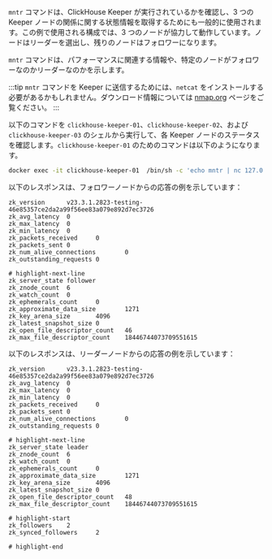 

`mntr` コマンドは、ClickHouse Keeper が実行されているかを確認し、3 つの Keeper ノードの関係に関する状態情報を取得するためにも一般的に使用されます。この例で使用される構成では、3 つのノードが協力して動作しています。ノードはリーダーを選出し、残りのノードはフォロワーになります。

`mntr` コマンドは、パフォーマンスに関連する情報や、特定のノードがフォロワーなのかリーダーなのかを示します。

:::tip
`mntr` コマンドを Keeper に送信するためには、`netcat` をインストールする必要があるかもしれません。ダウンロード情報については [nmap.org](https://nmap.org/ncat/) ページをご覧ください。
:::

以下のコマンドを `clickhouse-keeper-01`、`clickhouse-keeper-02`、および `clickhouse-keeper-03` のシェルから実行して、各 Keeper ノードのステータスを確認します。`clickhouse-keeper-01` のためのコマンドは以下のようになります。

```bash
docker exec -it clickhouse-keeper-01  /bin/sh -c 'echo mntr | nc 127.0.0.1 9181'
```

以下のレスポンスは、フォロワーノードからの応答の例を示しています：

```response title="Response"
zk_version      v23.3.1.2823-testing-46e85357ce2da2a99f56ee83a079e892d7ec3726
zk_avg_latency  0
zk_max_latency  0
zk_min_latency  0
zk_packets_received     0
zk_packets_sent 0
zk_num_alive_connections        0
zk_outstanding_requests 0

# highlight-next-line
zk_server_state follower
zk_znode_count  6
zk_watch_count  0
zk_ephemerals_count     0
zk_approximate_data_size        1271
zk_key_arena_size       4096
zk_latest_snapshot_size 0
zk_open_file_descriptor_count   46
zk_max_file_descriptor_count    18446744073709551615
```

以下のレスポンスは、リーダーノードからの応答の例を示しています：

```response title="Response"
zk_version      v23.3.1.2823-testing-46e85357ce2da2a99f56ee83a079e892d7ec3726
zk_avg_latency  0
zk_max_latency  0
zk_min_latency  0
zk_packets_received     0
zk_packets_sent 0
zk_num_alive_connections        0
zk_outstanding_requests 0

# highlight-next-line
zk_server_state leader
zk_znode_count  6
zk_watch_count  0
zk_ephemerals_count     0
zk_approximate_data_size        1271
zk_key_arena_size       4096
zk_latest_snapshot_size 0
zk_open_file_descriptor_count   48
zk_max_file_descriptor_count    18446744073709551615

# highlight-start
zk_followers    2
zk_synced_followers     2

# highlight-end
```
